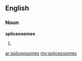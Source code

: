 ==English==

===Noun===
'''spliceosomes'''

# {{plural of|spliceosome}}

[[ar:spliceosomes]]
[[my:spliceosomes]]